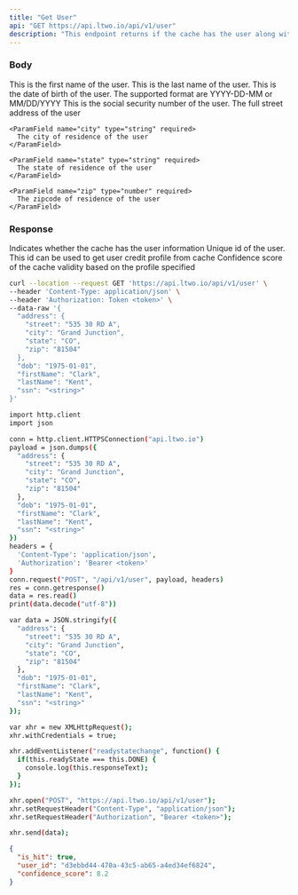 ```yaml
---
title: "Get User"
api: "GET https://api.ltwo.io/api/v1/user"
description: "This endpoint returns if the cache has the user along with the confidence score and user id"
---
```


### Body

<ParamField body="firstName" type="string" required>
  This is the first name of the user.
</ParamField>

<ParamField body="lastName" type="string" required>
  This is the last name of the user.
</ParamField>

<ParamField body="dob" type="string" required>
  This is the date of birth of the user. The supported format are YYYY-DD-MM or MM/DD/YYYY
</ParamField>

<ParamField body="ssn" type="string" optional>
  This is the social security number of the user.
</ParamField>

<ParamField body="address" type="Address Object" required>
  <Expandable title="properties">
    <ParamField name="street" type="string" required>
      The full street address of the user
    </ParamField>

    <ParamField name="city" type="string" required>
      The city of residence of the user
    </ParamField>

    <ParamField name="state" type="string" required>
      The state of residence of the user
    </ParamField>

    <ParamField name="zip" type="number" required>
      The zipcode of residence of the user
    </ParamField>
  </Expandable>
</ParamField>

### Response

<ResponseField name="is_hit" type="boolean" required>
  Indicates whether the cache has the user information
</ResponseField>

<ResponseField name="user_id" type="string">
  Unique id of the user. This id can be used to get user credit profile from cache
</ResponseField>

<ResponseField name="confidence_score" type="decimal">
  Confidence score of the cache validity based on the profile specified
</ResponseField>

<RequestExample>

```bash cURL
curl --location --request GET 'https://api.ltwo.io/api/v1/user' \
--header 'Content-Type: application/json' \
--header 'Authorization: Token <token>' \
--data-raw '{
  "address": {
    "street": "535 30 RD A",
    "city": "Grand Junction",
    "state": "CO",
    "zip": "81504"
  },
  "dob": "1975-01-01",
  "firstName": "Clark",
  "lastName": "Kent",
  "ssn": "<string>"
}'
```

``` bash Python
import http.client
import json

conn = http.client.HTTPSConnection("api.ltwo.io")
payload = json.dumps({
  "address": {
    "street": "535 30 RD A",
    "city": "Grand Junction",
    "state": "CO",
    "zip": "81504"
  },
  "dob": "1975-01-01",
  "firstName": "Clark",
  "lastName": "Kent",
  "ssn": "<string>"
})
headers = {
  'Content-Type': 'application/json',
  'Authorization': 'Bearer <token>'
}
conn.request("POST", "/api/v1/user", payload, headers)
res = conn.getresponse()
data = res.read()
print(data.decode("utf-8"))
```

``` bash JavaScript
var data = JSON.stringify({
  "address": {
    "street": "535 30 RD A",
    "city": "Grand Junction",
    "state": "CO",
    "zip": "81504"
  },
  "dob": "1975-01-01",
  "firstName": "Clark",
  "lastName": "Kent",
  "ssn": "<string>"
});

var xhr = new XMLHttpRequest();
xhr.withCredentials = true;

xhr.addEventListener("readystatechange", function() {
  if(this.readyState === this.DONE) {
    console.log(this.responseText);
  }
});

xhr.open("POST", "https://api.ltwo.io/api/v1/user");
xhr.setRequestHeader("Content-Type", "application/json");
xhr.setRequestHeader("Authorization", "Bearer <token>");

xhr.send(data);
```

</RequestExample>

<ResponseExample>

```json Response
{
  "is_hit": true,
  "user_id": "d3ebbd44-470a-43c5-ab65-a4ed34ef6824",
  "confidence_score": 8.2
}
```

</ResponseExample>
